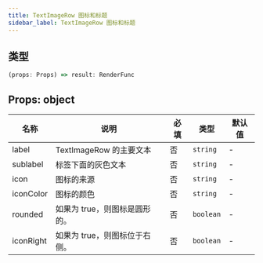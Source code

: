 ```yaml
---
title: TextImageRow 图标和标题
sidebar_label: TextImageRow 图标和标题
---
```


## 类型

```ts
(props: Props) => result: RenderFunc
```

## Props: object

| 名称      | 说明                          | 必填 | 类型      | 默认值 |
| --------- | ----------------------------- | ---- | --------- | ------ |
| label     | TextImageRow 的主要文本       | 否   | `string`  | -      |
| sublabel  | 标签下面的灰色文本            | 否   | `string`  | -      |
| icon      | 图标的来源                    | 否   | `string`  | -      |
| iconColor | 图标的颜色                    | 否   | `string`  | -      |
| rounded   | 如果为 true，则图标是圆形的。 | 否   | `boolean` | -      |
| iconRight | 如果为 true，则图标位于右侧。 | 否   | `boolean` | -      |
